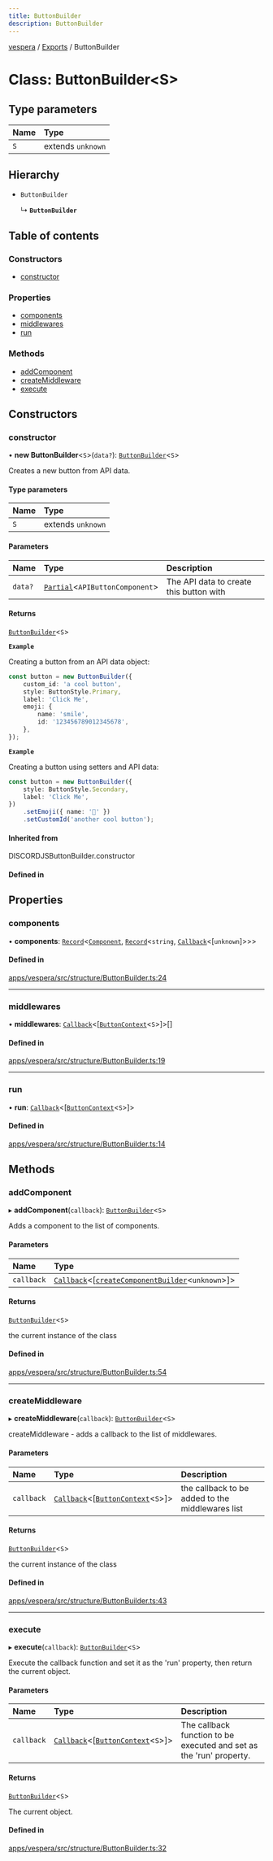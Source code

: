 ```yaml
---
title: ButtonBuilder
description: ButtonBuilder
---
```

[vespera](../README) / [Exports](../modules) / ButtonBuilder

# Class: ButtonBuilder\<S\>

## Type parameters

| Name | Type |
| :------ | :------ |
| `S` | extends `unknown` |

## Hierarchy

- `ButtonBuilder`

  ↳ **`ButtonBuilder`**

## Table of contents

### Constructors

- [constructor](ButtonBuilder#constructor)

### Properties

- [components](ButtonBuilder#components)
- [middlewares](ButtonBuilder#middlewares)
- [run](ButtonBuilder#run)

### Methods

- [addComponent](ButtonBuilder#addcomponent)
- [createMiddleware](ButtonBuilder#createmiddleware)
- [execute](ButtonBuilder#execute)

## Constructors

### constructor

• **new ButtonBuilder**\<`S`\>(`data?`): [`ButtonBuilder`](ButtonBuilder)\<`S`\>

Creates a new button from API data.

#### Type parameters

| Name | Type |
| :------ | :------ |
| `S` | extends `unknown` |

#### Parameters

| Name | Type | Description |
| :------ | :------ | :------ |
| `data?` | [`Partial`]( https://www.typescriptlang.org/docs/handbook/utility-types.html#partialtype )\<`APIButtonComponent`\> | The API data to create this button with |

#### Returns

[`ButtonBuilder`](ButtonBuilder)\<`S`\>

**`Example`**

Creating a button from an API data object:
```ts
const button = new ButtonBuilder({
	custom_id: 'a cool button',
	style: ButtonStyle.Primary,
	label: 'Click Me',
	emoji: {
		name: 'smile',
		id: '123456789012345678',
	},
});
```

**`Example`**

Creating a button using setters and API data:
```ts
const button = new ButtonBuilder({
	style: ButtonStyle.Secondary,
	label: 'Click Me',
})
	.setEmoji({ name: '🙂' })
	.setCustomId('another cool button');
```

#### Inherited from

DISCORDJSButtonBuilder.constructor

#### Defined in


## Properties

### components

• **components**: [`Record`]( https://www.typescriptlang.org/docs/handbook/utility-types.html#recordkeys-type )\<[`Component`](../interfaces/Component), [`Record`]( https://www.typescriptlang.org/docs/handbook/utility-types.html#recordkeys-type )\<`string`, [`Callback`](../modules#callback)\<[`unknown`]\>\>\>

#### Defined in

[apps/vespera/src/structure/ButtonBuilder.ts:24](https://github.com/vesperadev/Vespera/blob/1884615/apps/vespera/src/structure/ButtonBuilder.ts#L24)

___

### middlewares

• **middlewares**: [`Callback`](../modules#callback)\<[[`ButtonContext`](ButtonContext)\<`S`\>]\>[]

#### Defined in

[apps/vespera/src/structure/ButtonBuilder.ts:19](https://github.com/vesperadev/Vespera/blob/1884615/apps/vespera/src/structure/ButtonBuilder.ts#L19)

___

### run

• **run**: [`Callback`](../modules#callback)\<[[`ButtonContext`](ButtonContext)\<`S`\>]\>

#### Defined in

[apps/vespera/src/structure/ButtonBuilder.ts:14](https://github.com/vesperadev/Vespera/blob/1884615/apps/vespera/src/structure/ButtonBuilder.ts#L14)

## Methods

### addComponent

▸ **addComponent**(`callback`): [`ButtonBuilder`](ButtonBuilder)\<`S`\>

Adds a component to the list of components.

#### Parameters

| Name | Type |
| :------ | :------ |
| `callback` | [`Callback`](../modules#callback)\<[[`createComponentBuilder`](createComponentBuilder)\<`unknown`\>]\> |

#### Returns

[`ButtonBuilder`](ButtonBuilder)\<`S`\>

the current instance of the class

#### Defined in

[apps/vespera/src/structure/ButtonBuilder.ts:54](https://github.com/vesperadev/Vespera/blob/1884615/apps/vespera/src/structure/ButtonBuilder.ts#L54)

___

### createMiddleware

▸ **createMiddleware**(`callback`): [`ButtonBuilder`](ButtonBuilder)\<`S`\>

createMiddleware - adds a callback to the list of middlewares.

#### Parameters

| Name | Type | Description |
| :------ | :------ | :------ |
| `callback` | [`Callback`](../modules#callback)\<[[`ButtonContext`](ButtonContext)\<`S`\>]\> | the callback to be added to the middlewares list |

#### Returns

[`ButtonBuilder`](ButtonBuilder)\<`S`\>

the current instance of the class

#### Defined in

[apps/vespera/src/structure/ButtonBuilder.ts:43](https://github.com/vesperadev/Vespera/blob/1884615/apps/vespera/src/structure/ButtonBuilder.ts#L43)

___

### execute

▸ **execute**(`callback`): [`ButtonBuilder`](ButtonBuilder)\<`S`\>

Execute the callback function and set it as the 'run' property, then return the current object.

#### Parameters

| Name | Type | Description |
| :------ | :------ | :------ |
| `callback` | [`Callback`](../modules#callback)\<[[`ButtonContext`](ButtonContext)\<`S`\>]\> | The callback function to be executed and set as the 'run' property. |

#### Returns

[`ButtonBuilder`](ButtonBuilder)\<`S`\>

The current object.

#### Defined in

[apps/vespera/src/structure/ButtonBuilder.ts:32](https://github.com/vesperadev/Vespera/blob/1884615/apps/vespera/src/structure/ButtonBuilder.ts#L32)

